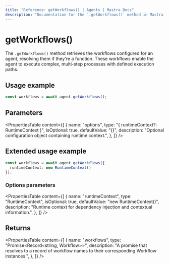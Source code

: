 ```yaml
---
title: "Reference: getWorkflows() | Agents | Mastra Docs"
description: "Documentation for the `.getWorkflows()` method in Mastra agents, which retrieves the workflows that the agent can execute."
---
```


# getWorkflows()

The `.getWorkflows()` method retrieves the workflows configured for an agent, resolving them if they're a function. These workflows enable the agent to execute complex, multi-step processes with defined execution paths.

## Usage example

```typescript showLineNumbers copy
const workflows = await agent.getWorkflows();
```

## Parameters

<PropertiesTable
  content={[
    {
      name: "options",
      type: "{ runtimeContext?: RuntimeContext }",
      isOptional: true,
      defaultValue: "{}",
      description: "Optional configuration object containing runtime context.",
    },
  ]}
/>

## Extended usage example

```typescript showLineNumbers copy
const workflows = await agent.getWorkflows({
  runtimeContext: new RuntimeContext()
});
```

### Options parameters

<PropertiesTable
  content={[
    {
      name: "runtimeContext",
      type: "RuntimeContext",
      isOptional: true,
      defaultValue: "new RuntimeContext()",
      description: "Runtime context for dependency injection and contextual information.",
    },
  ]}
/>

## Returns

<PropertiesTable
  content={[
    {
      name: "workflows",
      type: "Promise<Record<string, Workflow>>",
      description: "A promise that resolves to a record of workflow names to their corresponding Workflow instances.",
    },
  ]}
/>
